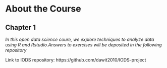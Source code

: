 
# About the Course
## Chapter 1

*In this open data science coure, we explore techniques to analyze data using R and Rstudio.Answers to exercises will be deposited in the following repository*



Link to IODS repository: https://github.com/dawit2010/IODS-project